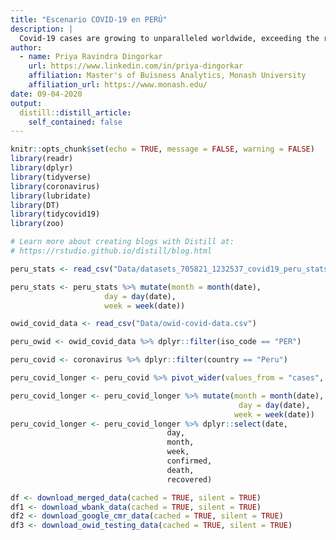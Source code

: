 ```yaml
---
title: "Escenario COVID-19 en PERÚ"
description: |
  Covid-19 cases are growing to unparalleled worldwide, exceeding the regular numbers. One thing that is obvious, is that it is to adapt to change, but change is inevitable. We have undergone an extraordinary change in our way of life in the last few months due to COVID-19 and the same applies to this entire globe. Let’s look at the state of this pandemic, in the country of Peru also known as the Land of the Incas, with a population of 31.99 million in South America.
author:
  - name: Priya Ravindra Dingorkar
    url: https://www.linkedin.com/in/priya-dingorkar
    affiliation: Master's of Buisness Analytics, Monash University 
    affiliation_url: https://www.monash.edu/
date: 09-04-2020
output:
  distill::distill_article:
    self_contained: false
---
```


```r
knitr::opts_chunk$set(echo = TRUE, message = FALSE, warning = FALSE)
library(readr)
library(dplyr)
library(tidyverse)
library(coronavirus)
library(lubridate)
library(DT)
library(tidycovid19)
library(zoo)

# Learn more about creating blogs with Distill at:
# https://rstudio.github.io/distill/blog.html
```



```r
peru_stats <- read_csv("Data/datasets_705821_1232537_covid19_peru_stats.csv")

peru_stats <- peru_stats %>% mutate(month = month(date), 
                     day = day(date), 
                     week = week(date))
```


```r
owid_covid_data <- read_csv("Data/owid-covid-data.csv")

peru_owid <- owid_covid_data %>% dplyr::filter(iso_code == "PER")
```

```r
peru_covid <- coronavirus %>% dplyr::filter(country == "Peru")

peru_covid_longer <- peru_covid %>% pivot_wider(values_from = "cases", names_from  = "type")

peru_covid_longer <- peru_covid_longer %>% mutate(month = month(date),
                                                   day = day(date), 
                                                  week = week(date))
peru_covid_longer <- peru_covid_longer %>% dplyr::select(date, 
                                   day,
                                   month,
                                   week, 
                                   confirmed,
                                   death, 
                                   recovered) 
```

```r
df <- download_merged_data(cached = TRUE, silent = TRUE)
df1 <- download_wbank_data(cached = TRUE, silent = TRUE)
df2 <- download_google_cmr_data(cached = TRUE, silent = TRUE)
df3 <- download_owid_testing_data(cached = TRUE, silent = TRUE)
```

